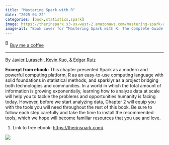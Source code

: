 ```yaml
---
title: "Mastering Spark with R"
date: "2025-04-22"
categories: [book,statistics,spark]
image: https://therinspark.s3-us-west-2.amazonaws.com/mastering-spark-with-r.png
image-alt: "Book cover for “Mastering Spark with R: The Complete Guide to Large-Scale Analysis and Modeling” by Javier Luraschi, Kevin Kuo, and Edgar Ruiz, with a foreword by Matei Zaharia. The design features the O’Reilly logo at the top in red, the title in bold black text, and a realistic illustration of a red-orange fish with detailed scales and fins occupying the bottom half of the cover."
---
```


<link href="https://fonts.googleapis.com/css?family=Cookie" rel="stylesheet"><a class="bmc-button" target="_blank" href="https://www.buymeacoffee.com/JoscelinRocha">![Buy me a coffee](https://cdn.buymeacoffee.com/buttons/bmc-new-btn-logo.svg){alt="Buy me a coffee" width="15" height="21"}Buy me a coffee</a>

------------------------------------------------------------------------

By [Javier Luraschi, Kevin Kuo, & Edgar Ruiz](https://therinspark.com/)

**Excerpt from ebook:** This chapter presented Spark as a modern and powerful computing platform, R as an easy-to-use computing language with solid foundations in statistical methods, and sparklyr as a project bridging both technologies and communities. In a world in which the total amount of information is growing exponentially, learning how to analyze data at scale will help you to tackle the problems and opportunities humanity is facing today. However, before we start analyzing data, Chapter 2 will equip you with the tools you will need throughout the rest of this book. Be sure to follow each step carefully and take the time to install the recommended tools, which we hope will become familiar resources that you use and love.

1.  Link to free ebook: <https://therinspark.com/>

![](https://therinspark.s3-us-west-2.amazonaws.com/mastering-spark-with-r.png){fig-alt="Book cover for “Mastering Spark with R: The Complete Guide to Large-Scale Analysis and Modeling” by Javier Luraschi, Kevin Kuo, and Edgar Ruiz, with a foreword by Matei Zaharia. The design features the O’Reilly logo at the top in red, the title in bold black text, and a realistic illustration of a red-orange fish with detailed scales and fins occupying the bottom half of the cover."}
